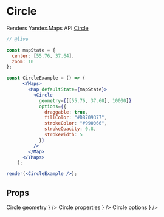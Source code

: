 


# Circle

Renders Yandex.Maps API [Circle][]

```jsx
// @live

const mapState = {
  center: [55.76, 37.64],
  zoom: 10
};

const CircleExample = () => (
      <YMaps>
        <Map defaultState={mapState}>
          <Circle
            geometry={[[55.76, 37.60], 10000]}
            options={{
              draggable: true,
              fillColor: "#DB709377",
              strokeColor: "#990066",
              strokeOpacity: 0.8,
              strokeWidth: 5
            }}
          />
        </Map>
      </YMaps>
    );

render(<CircleExample />);
```

## Props

<Props>
  <PropItem
    name="defaultGeometry"
    secondaryName="geometry"
    type="Object"
    description={
      <Link
        href="https://tech.yandex.com/maps/doc/jsapi/2.1/ref/reference/Circle-docpage/#Circle__param-geometry"
      >
        Circle geometry
      </Link>
    }
  />
  <PropItem
    name="defaultProperties"
    secondaryName="properties"
    type="Array<Array<number><number>>"
    description={
      <Link
        href="https://tech.yandex.com/maps/doc/jsapi/2.1/ref/reference/Circle-docpage/#Circle__param-properties"
      >
        Circle properties
      </Link>
    }
  />
  <PropItem
    name="defaultOptions"
    secondaryName="options"
    type="Object"
    description={
      <Link
        href="https://tech.yandex.com/maps/doc/jsapi/2.1/ref/reference/Circle-docpage/#Circle__param-options"
      >
        Circle options
      </Link>
    }
  />
</Props>

<Events
  componentName="Circle"
  url="https://tech.yandex.com/maps/doc/jsapi/2.1/ref/reference/Circle-docpage/#Circle__events-summary"
/>

[Circle]: https://tech.yandex.com/maps/doc/jsapi/2.1/ref/reference/Circle-docpage/
